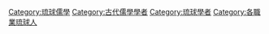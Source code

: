 [[Category:琉球儒學|Category:琉球儒學]]
[[Category:古代儒學學者|Category:古代儒學學者]]
[[Category:琉球學者|Category:琉球學者]]
[[Category:各職業琉球人|Category:各職業琉球人]]